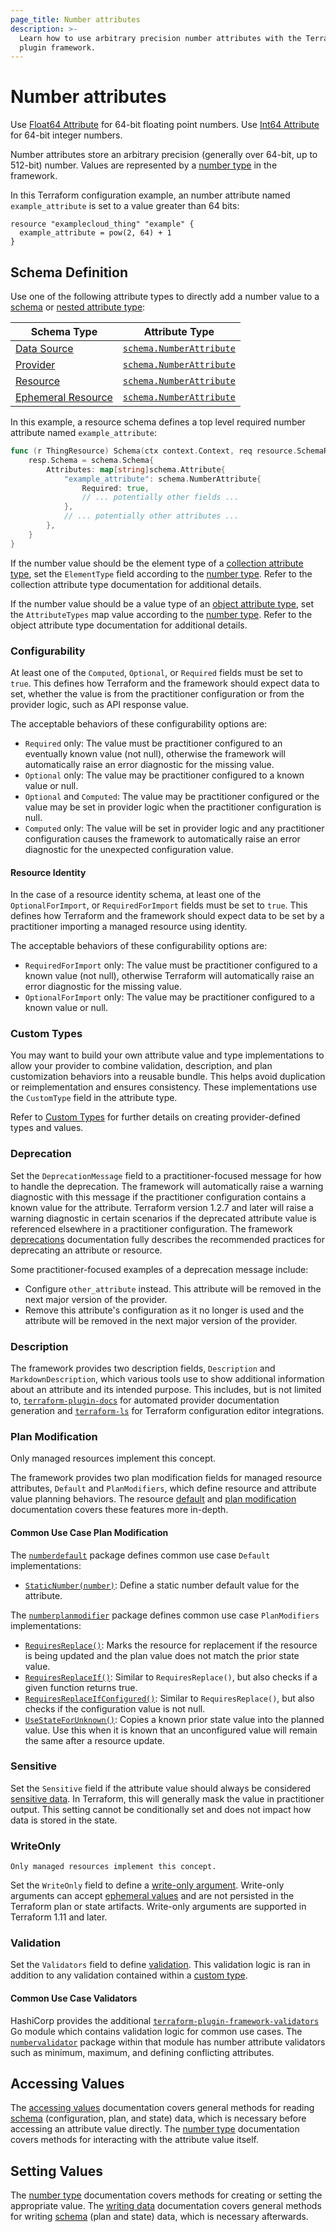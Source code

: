 ```yaml
---
page_title: Number attributes
description: >-
  Learn how to use arbitrary precision number attributes with the Terraform
  plugin framework.
---
```


# Number attributes

<Tip>

Use [Float64 Attribute](/terraform/plugin/framework/handling-data/attributes/float64) for 64-bit floating point numbers. Use [Int64 Attribute](/terraform/plugin/framework/handling-data/attributes/int64) for 64-bit integer numbers.

</Tip>

Number attributes store an arbitrary precision (generally over 64-bit, up to 512-bit) number. Values are represented by a [number type](/terraform/plugin/framework/handling-data/types/number) in the framework.

In this Terraform configuration example, an number attribute named `example_attribute` is set to a value greater than 64 bits:

```hcl
resource "examplecloud_thing" "example" {
  example_attribute = pow(2, 64) + 1
}
```

## Schema Definition

Use one of the following attribute types to directly add a number value to a [schema](/terraform/plugin/framework/handling-data/schemas) or [nested attribute type](/terraform/plugin/framework/handling-data/attributes#nested-attribute-types):

| Schema Type | Attribute Type |
|-------------|----------------|
| [Data Source](/terraform/plugin/framework/data-sources) | [`schema.NumberAttribute`](https://pkg.go.dev/github.com/hashicorp/terraform-plugin-framework/datasource/schema#NumberAttribute) |
| [Provider](/terraform/plugin/framework/providers) | [`schema.NumberAttribute`](https://pkg.go.dev/github.com/hashicorp/terraform-plugin-framework/provider/schema#NumberAttribute) |
| [Resource](/terraform/plugin/framework/resources) | [`schema.NumberAttribute`](https://pkg.go.dev/github.com/hashicorp/terraform-plugin-framework/resource/schema#NumberAttribute) |
| [Ephemeral Resource](/terraform/plugin/framework/ephemeral-resources) | [`schema.NumberAttribute`](https://pkg.go.dev/github.com/hashicorp/terraform-plugin-framework/ephemeral/schema#NumberAttribute) |

In this example, a resource schema defines a top level required number attribute named `example_attribute`:

```go
func (r ThingResource) Schema(ctx context.Context, req resource.SchemaRequest, resp *resource.SchemaResponse) {
    resp.Schema = schema.Schema{
        Attributes: map[string]schema.Attribute{
            "example_attribute": schema.NumberAttribute{
                Required: true,
                // ... potentially other fields ...
            },
            // ... potentially other attributes ...
        },
    }
}
```

If the number value should be the element type of a [collection attribute type](/terraform/plugin/framework/handling-data/attributes#collection-attribute-types), set the `ElementType` field according to the [number type](/terraform/plugin/framework/handling-data/types/number). Refer to the collection attribute type documentation for additional details.

If the number value should be a value type of an [object attribute type](/terraform/plugin/framework/handling-data/attributes#object-attribute-type), set the `AttributeTypes` map value according to the [number type](/terraform/plugin/framework/handling-data/types/number). Refer to the object attribute type documentation for additional details.

### Configurability

At least one of the `Computed`, `Optional`, or `Required` fields must be set to `true`. This defines how Terraform and the framework should expect data to set, whether the value is from the practitioner configuration or from the provider logic, such as API response value.

The acceptable behaviors of these configurability options are:

- `Required` only: The value must be practitioner configured to an eventually known value (not null), otherwise the framework will automatically raise an error diagnostic for the missing value.
- `Optional` only: The value may be practitioner configured to a known value or null.
- `Optional` and `Computed`: The value may be practitioner configured or the value may be set in provider logic when the practitioner configuration is null.
- `Computed` only: The value will be set in provider logic and any practitioner configuration causes the framework to automatically raise an error diagnostic for the unexpected configuration value.

#### Resource Identity

In the case of a resource identity schema, at least one of the `OptionalForImport`, or `RequiredForImport` fields must be set to `true`. This defines how Terraform and the framework should expect data to be set by a practitioner importing a managed resource using identity.

The acceptable behaviors of these configurability options are:

- `RequiredForImport` only: The value must be practitioner configured to a known value (not null), otherwise Terraform will automatically raise an error diagnostic for the missing value.
- `OptionalForImport` only: The value may be practitioner configured to a known value or null.

### Custom Types

You may want to build your own attribute value and type implementations to allow your provider to combine validation, description, and plan customization behaviors into a reusable bundle. This helps avoid duplication or reimplementation and ensures consistency. These implementations use the `CustomType` field in the attribute type.

Refer to [Custom Types](/terraform/plugin/framework/handling-data/types/custom) for further details on creating provider-defined types and values.

### Deprecation

Set the `DeprecationMessage` field to a practitioner-focused message for how to handle the deprecation. The framework will automatically raise a warning diagnostic with this message if the practitioner configuration contains a known value for the attribute. Terraform version 1.2.7 and later will raise a warning diagnostic in certain scenarios if the deprecated attribute value is referenced elsewhere in a practitioner configuration. The framework [deprecations](/terraform/plugin/framework/deprecations) documentation fully describes the recommended practices for deprecating an attribute or resource.

Some practitioner-focused examples of a deprecation message include:

- Configure `other_attribute` instead. This attribute will be removed in the next major version of the provider.
- Remove this attribute's configuration as it no longer is used and the attribute will be removed in the next major version of the provider.

### Description

The framework provides two description fields, `Description` and `MarkdownDescription`, which various tools use to show additional information about an attribute and its intended purpose. This includes, but is not limited to, [`terraform-plugin-docs`](https://github.com/hashicorp/terraform-plugin-docs) for automated provider documentation generation and [`terraform-ls`](https://github.com/hashicorp/terraform-ls) for Terraform configuration editor integrations.

### Plan Modification

<Highlight>

Only managed resources implement this concept.

</Highlight>

The framework provides two plan modification fields for managed resource attributes, `Default` and `PlanModifiers`, which define resource and attribute value planning behaviors. The resource [default](/terraform/plugin/framework/resources/default) and [plan modification](/terraform/plugin/framework/resources/plan-modification) documentation covers these features more in-depth.

#### Common Use Case Plan Modification

The [`numberdefault`](https://pkg.go.dev/github.com/hashicorp/terraform-plugin-framework/resource/schema/numberdefault) package defines common use case `Default` implementations:

- [`StaticNumber(number)`](https://pkg.go.dev/github.com/hashicorp/terraform-plugin-framework/resource/schema/numberdefault#StaticNumber): Define a static number default value for the attribute.

The [`numberplanmodifier`](https://pkg.go.dev/github.com/hashicorp/terraform-plugin-framework/resource/schema/numberplanmodifier) package defines common use case `PlanModifiers` implementations:

- [`RequiresReplace()`](https://pkg.go.dev/github.com/hashicorp/terraform-plugin-framework/resource/schema/numberplanmodifier#RequiresReplace): Marks the resource for replacement if the resource is being updated and the plan value does not match the prior state value.
- [`RequiresReplaceIf()`](https://pkg.go.dev/github.com/hashicorp/terraform-plugin-framework/resource/schema/numberplanmodifier#RequiresReplaceIf): Similar to `RequiresReplace()`, but also checks if a given function returns true.
- [`RequiresReplaceIfConfigured()`](https://pkg.go.dev/github.com/hashicorp/terraform-plugin-framework/resource/schema/numberplanmodifier#RequiresReplaceIfConfigured): Similar to `RequiresReplace()`, but also checks if the configuration value is not null.
- [`UseStateForUnknown()`](https://pkg.go.dev/github.com/hashicorp/terraform-plugin-framework/resource/schema/numberplanmodifier#UseStateForUnknown): Copies a known prior state value into the planned value. Use this when it is known that an unconfigured value will remain the same after a resource update.

### Sensitive

Set the `Sensitive` field if the attribute value should always be considered [sensitive data](/terraform/language/state/sensitive-data). In Terraform, this will generally mask the value in practitioner output. This setting cannot be conditionally set and does not impact how data is stored in the state.

### WriteOnly

<Highlight>

    Only managed resources implement this concept.

</Highlight>

Set the `WriteOnly` field to define a [write-only argument](/terraform/plugin/framework/resources/write-only-arguments).
Write-only arguments can accept [ephemeral values](/terraform/language/resources/ephemeral)
and are not persisted in the Terraform plan or state artifacts. Write-only arguments are supported in Terraform 1.11 and later.

### Validation

Set the `Validators` field to define [validation](/terraform/plugin/framework/validation#attribute-validation). This validation logic is ran in addition to any validation contained within a [custom type](#custom-types).

#### Common Use Case Validators

HashiCorp provides the additional [`terraform-plugin-framework-validators`](https://pkg.go.dev/github.com/hashicorp/terraform-plugin-framework-validators) Go module which contains validation logic for common use cases. The [`numbervalidator`](https://pkg.go.dev/github.com/hashicorp/terraform-plugin-framework-validators/numbervalidator) package within that module has number attribute validators such as minimum, maximum, and defining conflicting attributes.

## Accessing Values

The [accessing values](/terraform/plugin/framework/handling-data/accessing-values) documentation covers general methods for reading [schema](/terraform/plugin/framework/handling-data/schemas) (configuration, plan, and state) data, which is necessary before accessing an attribute value directly. The [number type](/terraform/plugin/framework/handling-data/types/number#accessing-values) documentation covers methods for interacting with the attribute value itself.

## Setting Values

The [number type](/terraform/plugin/framework/handling-data/types/number#setting-values) documentation covers methods for creating or setting the appropriate value. The [writing data](/terraform/plugin/framework/handling-data/writing-state) documentation covers general methods for writing [schema](/terraform/plugin/framework/handling-data/schemas) (plan and state) data, which is necessary afterwards.
